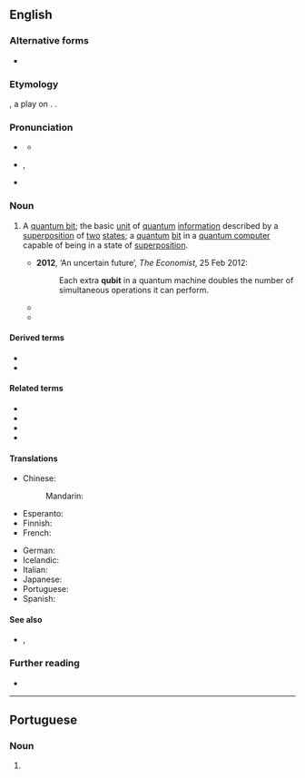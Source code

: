==English==

===Alternative forms===
* {{alter|en|qbit}}

===Etymology===
{{blend|en|quantum|bit}}, a play on {{m|en|cubit|gloss=historical unit of length}}. {{coin|en|nat=American|occ=physicist|Benjamin Schumacher|in=1995|nobycat=1}}.

===Pronunciation===
* {{a|UK}} {{IPA|en|/ˈkjuːbɪt/}}
** {{audio|en|LL-Q1860 (eng)-Vealhurl-cubit.wav|Audio (UK)}}
* {{a|US}} {{enPR|kyo͞o'bĭt}}, {{IPA|en|/ˈkjubɪt/}}
* {{homophones|en|cubit}}

===Noun===
{{en-noun}}

# {{lb|en|quantum computing}} A [[quantum bit]]; the basic [[unit]] of [[quantum]] [[information]] described by a [[superposition]] of [[two]] [[state]]s; a [[quantum]] [[bit]] in a [[quantum computer]] capable of being in a state of [[superposition]].
#: {{syn|en|qbit|quantum bit}}
#: {{cot|en|bit}}
#* '''2012''', ‘An uncertain future’, ''The Economist'', 25 Feb 2012:
#*: Each extra '''qubit''' in a quantum machine doubles the number of simultaneous operations it can perform.
#* {{quote-web|en|work=New York Times|date=2019-10-21|author=Dennis Overbye|title=Quantum Computing Is Coming, Bit by Qubit|url=https://www.nytimes.com/2019/10/21/science/quantum-computer-physics-qubits.html|passage=Google’s Sycamore computer has all of 53 '''qubits''' to its name, as does a new IBM computer, installed online at the company’s Quantum Computation Center in Poughkeepsie, N.Y. System One, IBM’s black cube from tomorrow, only has 20 '''qubits'''.}}
#* {{quote-web|en|work=New York Times|date=2019-10-23|author=Cade Metz|title=Google Claims a Quantum Breakthrough That Could Change Computing|url=https://www.nytimes.com/2019/10/23/technology/quantum-computing-google.html|passage=By harnessing that odd behavior, scientists can instead build a quantum bit, or '''qubit''', which stores a combination of 1 and 0. Two '''qubits''' can hold four values at once. And as the number of '''qubits''' grows, a quantum computer becomes exponentially more powerful.}}

====Derived terms====
* {{l|en|multiqubit}}
* {{l|en|squbit}}

====Related terms====
* {{l|en|qumix}}
* {{l|en|quregister}}
* {{l|en|qutrit}}
* {{l|en|qudit}}

====Translations====
{{trans-top|quantum bit}}
* Chinese:
*: Mandarin: {{t|cmn|量子位元|tr=liàngzǐ wèiyuán|sc=Hani}}
* Esperanto: {{t|eo|kvantumbito}}
* Finnish: {{t+|fi|kubitti}}
* French: {{t+|fr|qubit|m}}
{{trans-mid}}
* German: {{t+|de|Qubit|n}}
* Icelandic: {{t|is|skammtabiti|m}}
* Italian: {{t+|it|qubit|m}}
* Japanese: {{t|ja|量子ビット|tr=りょうしビット, ryōshi bitto}}
* Portuguese: {{t|pt|qubit|m}}
* Spanish: {{t+|es|cúbit|m}}
{{trans-bottom}}

====See also====
* {{l|en|nat}}, {{l|en|ban}}

===Further reading===
* {{pedia}}

----

==Portuguese==

===Noun===
{{pt-noun|m|s}}

# {{lb|pt|computing}} {{l|en|qubit}} {{gloss|quantum bit}}